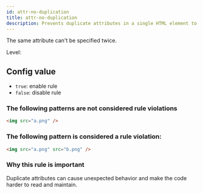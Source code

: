 ```yaml
---
id: attr-no-duplication
title: attr-no-duplication
description: Prevents duplicate attributes in a single HTML element to ensure valid and clean markup.
---
```



The same attribute can't be specified twice.

Level: <Badge text="Error" variant="danger" />

## Config value

- `true`: enable rule
- `false`: disable rule

### The following patterns are **not** considered rule violations

```html
<img src="a.png" />
```

### The following pattern is considered a rule violation:

```html
<img src="a.png" src="b.png" />
```

### Why this rule is important

Duplicate attributes can cause unexpected behavior and make the code harder to read and maintain.
